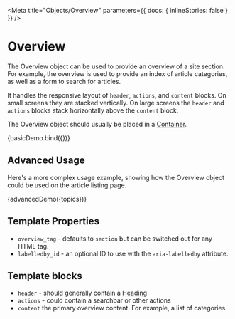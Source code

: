 
<!--
Inline stories disabled so media queries will behave as expected within
embedded examples.
-->

<Meta
  title="Objects/Overview"
  parameters={{ docs: { inlineStories: false } }}
/>

# Overview

The Overview object can be used to provide an overview of a site section. For example, the overview is used to provide an index of article categories, as well as a form to search for articles.

It handles the responsive layout of `header`, `actions`, and `content` blocks. On small screens they are stacked vertically. On large screens the `header` and `actions` blocks stack horizontally above the `content` block.

The Overview object should usually be placed in a [Container](/docs/objects-container--basic).

<Canvas>
  <Story name="Basic" height="300px">
    {basicDemo.bind({})}
  </Story>
</Canvas>

## Advanced Usage

Here's a more complex usage example, showing how the Overview object could be used on the article listing page.

<Canvas>
  <Story name="Advanced Usage" height="300px">
    {advancedDemo({topics})}
  </Story>
</Canvas>

## Template Properties

- `overview_tag` - defaults to `section` but can be switched out for any HTML tag.
- `labelledby_id` - an optional ID to use with the `aria-labelledby` attribute.

## Template blocks

- `header` - should generally contain a [Heading](/docs/components-heading--levels)
- `actions` - could contain a searchbar or other actions
- `content` the primary overview content. For example, a list of categories.

